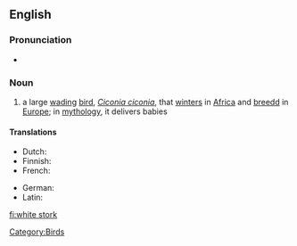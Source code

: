 ==English==
=== Pronunciation ===
* {{audio|en-uk-white stork.ogg|Audio (UK)}}

===Noun===
{{wikipedia}}
{{en-noun|sg=[[white]] [[stork]]}}

# a large [[wading]] [[bird]], ''[[Ciconia ciconia]]'', that [[winter]]s in [[Africa]] and [[breed]]d in [[Europe]]; in [[mythology]], it delivers babies

====Translations====
{{trans-top|large wading bird, ''Ciconia ciconia''}}
*Dutch: {{t+|nl|ooievaar|m}}
*Finnish: {{t+|fi|kattohaikara}}
*French: {{t-|fr|cigogne blanche}}
{{trans-mid}}
*German: {{t-|de|Weissstorch}}
*Latin: {{t-|la|ciconia}}
{{trans-bottom}}

[[Category:Birds]]

[[fi:white stork]]